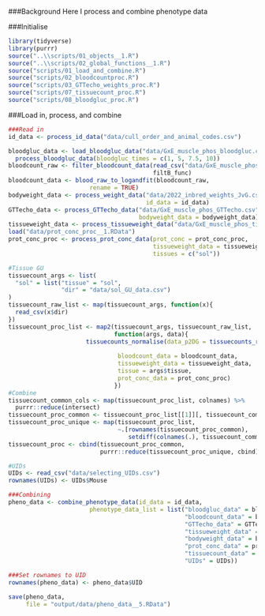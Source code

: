 ###Background
Here I process and combine phenotype data

###Initialise
```r
library(tidyverse)
library(purrr)
source("..\\scripts/01_objects__1.R")
source("..\\scripts/02_global_functions__1.R")
source("scripts/01_load_and_combine.R")
source("scripts/02_bloodcountproc.R")
source("scripts/03_GTTecho_weights_proc.R")
source("scripts/07_tissuecount_proc.R")
source("scripts/08_bloodgluc_proc.R")
```



###Load in, process, and combine
```r
###Read in
id_data <- process_id_data("data/cull_order_and_animal_codes.csv")

bloodgluc_data <- load_bloodgluc_data("data/GxE_muscle_phos_bloodgluc.csv") %>%
  process_bloodgluc_data(bloodgluc_times = c(1, 5, 7.5, 10))
bloodcount_raw <- filter_bloodcount_data(read_csv("data/GxE_muscle_phos_bloodcounts.csv"),
                                         filtB_func)
bloodcount_data <- blood_raw_to_logandfit(bloodcount_raw,
                       rename = TRUE)
bodyweight_data <- process_weight_data("data/2022_inbred_weights_JvG.csv",
                                       id_data = id_data)
GTTecho_data <- process_GTTecho_data("data/GxE_muscle_phos_GTTecho.csv",
                                     bodyweight_data = bodyweight_data)
tissueweight_data <- process_tissueweight_data("data/GxE_muscle_phos_tissue_weight.csv")
load("data/prot_conc_proc__1.RData")
prot_conc_proc <- process_prot_conc_data(prot_conc = prot_conc_proc,
                                         tissueweight_data = tissueweight_data,
                                         tissues = c("sol"))

#Tissue GU
tissuecount_args <- list(
  "sol" = list("tissue" = "sol",
               "dir" = "data/sol_GU_data.csv")
)
tissuecount_raw_list <- map(tissuecount_args, function(x){
  read_csv(x$dir)
})
tissuecount_proc_list <- map2(tissuecount_args, tissuecount_raw_list,
                              function(args, data){
                      tissuecounts_normalise(data_p2DG = tissuecounts_raw_to_pD2G(data = data,
                                                                                  tissue = args$tissue),
                               bloodcount_data = bloodcount_data,
                               tissueweight_data = tissueweight_data,
                               tissue = args$tissue,
                               prot_conc_data = prot_conc_proc)
                              })
#Combine
tissuecount_common_cols <- map(tissuecount_proc_list, colnames) %>%
  purrr::reduce(intersect)
tissuecount_proc_common <- tissuecount_proc_list[[1]][, tissuecount_common_cols]
tissuecount_proc_unique <- map(tissuecount_proc_list, 
                               ~.[rownames(tissuecount_proc_common), 
                                  setdiff(colnames(.), tissuecount_common_cols)])
tissuecount_proc <- cbind(tissuecount_proc_common, 
                          purrr::reduce(tissuecount_proc_unique, cbind))

#UIDs
UIDs <- read_csv("data/selecting_UIDs.csv")
rownames(UIDs) <- UIDs$Mouse

###Combining
pheno_data <- combine_phenotype_data(id_data = id_data,
                       phenotype_data_list = list("bloodgluc_data" = bloodgluc_data,
                                                  "bloodcount_data" = bloodcount_data,
                                                  "GTTecho_data" = GTTecho_data,
                                                  "tissueweight_data" = tissueweight_data,
                                                  "bodyweight_data" = bodyweight_data,
                                                  "prot_conc_data" = prot_conc_proc,
                                                  "tissuecount_data" = tissuecount_proc,
                                                  "UIDs" = UIDs))

###Set rownames to UID
rownames(pheno_data) <- pheno_data$UID

save(pheno_data,
     file = "output/data/pheno_data__5.RData")
```
























